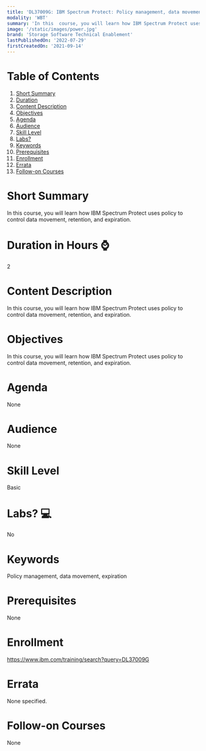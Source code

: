 ```yaml
---
title: 'DL37009G: IBM Spectrum Protect: Policy management, data movement and expiration'
modality: 'WBT'
summary: 'In this  course, you will learn how IBM Spectrum Protect uses policy to control data movement, retention, and expiration.'
image: '/static/images/power.jpg'
brand: 'Storage Software Technical Enablement'
lastPublishedOn: '2022-07-29'
firstCreatedOn: '2021-09-14'
---
```

# Table of Contents
1.  [Short Summary](#short-summary)
2.  [Duration](#duration-in-hours-)
3.  [Content Description](#content-description)
4.  [Objectives](#objectives)
5.  [Agenda](#agenda)
6.  [Audience](#audience)
7.  [Skill Level](#skill-level)
8.  [Labs?](#labs-)
9.  [Keywords](#keywords)
10. [Prerequisites](#prerequisites)
11. [Enrollment](#enrollment)
12. [Errata](#errata)
13. [Follow-on Courses](#follow-on-courses)

# Short Summary
In this  course, you will learn how IBM Spectrum Protect uses policy to control data movement, retention, and expiration.

# Duration in Hours ⌚
2

# Content Description
In this course, you will learn how IBM Spectrum Protect uses policy to control data movement, retention, and expiration.



# Objectives
In this course, you will learn how IBM Spectrum Protect uses policy to control data movement, retention, and expiration.



# Agenda
None

# Audience
None

# Skill Level
Basic               

# Labs? 💻
No

# Keywords
Policy management, data movement, expiration

# Prerequisites
None

# Enrollment
https://www.ibm.com/training/search?query=DL37009G

# Errata
None specified.

# Follow-on Courses
None

